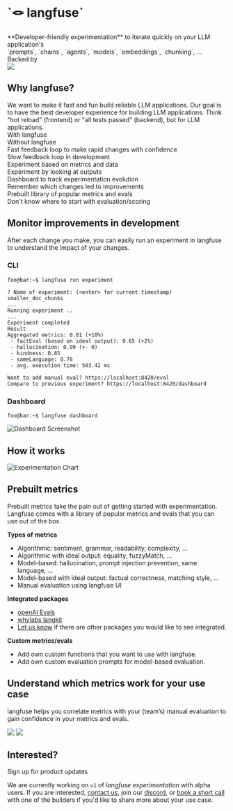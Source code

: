 
<div className="flex flex-col gap-9 mt-20 mb-10 md:mt-24 md:mb-20 lg:my-40 items-center">
  <h1 className="text-center text-4xl">`🪢 langfuse`</h1>
  <div className="text-xl text-center">
    <div className="mb-2">
      **Developer-friendly experimentation** to iterate quickly on your LLM
      application's
    </div>
    <div>
      `prompts`, `chains`, `agents`, `models`, `embeddings`, `chunking`, ...
    </div>
  </div>
  <ProductUpdateSignup source="Experimentation [Landingpage test]" />
  <div>
    <div className="text-center text-gray-500 pb-3 pt-10">Backed by</div>
    <Image src={ycImg} height={30} />
  </div>
</div>

## Why langfuse?

<Callout type="info" emoji="ℹ️">
  We want to make it fast and fun build reliable LLM applications. Our goal is
  to have the best developer experience for building LLM applications. Think
  "hot reload" (frontend) or "all tests passed" (backend), but for LLM
  applications.
</Callout>

<div className="flex flex-col gap-3 sm:gap-5 mt-8">
  <div className="flex gap-2 sm:gap-4">
    <div className="flex-1 font-semibold">With langfuse</div>
    <div className="flex-1 font-semibold">Without langfuse</div>
  </div>
  <div className="flex gap-2 sm:gap-4">
    <div className="flex-1 bg-green-50 text-green-900 px-3 py-1 rounded">
      Fast feedback loop to make rapid changes with confidence
    </div>
    <div className="flex-1 bg-red-50 text-red-900 px-3 py-1 rounded">
      Slow feedback loop in development
    </div>
  </div>
  <div className="flex gap-2 sm:gap-4">
    <div className="flex-1 bg-green-50 text-green-900 px-3 py-1 rounded">
      Experiment based on metrics and data
    </div>
    <div className="flex-1 bg-red-50 text-red-900 px-3 py-1 rounded">
      Experiment by looking at outputs
    </div>
  </div>
  <div className="flex gap-2 sm:gap-4">
    <div className="flex-1 bg-green-50 text-green-900 px-3 py-1 rounded">
      Dashboard to track experimentation evolution
    </div>
    <div className="flex-1 bg-red-50 text-red-900 px-3 py-1 rounded">
      Remember which changes led to improvements
    </div>
  </div>
  <div className="flex gap-2 sm:gap-4">
    <div className="flex-1 bg-green-50 text-green-900 px-3 py-1 rounded">
      Prebuilt library of popular metrics and evals
    </div>
    <div className="flex-1 bg-red-50 text-red-900 px-3 py-1 rounded">
      Don't know where to start with evaluation/scoring
    </div>
  </div>
</div>

## Monitor improvements in development

After each change you make, you can easily run an experiment in langfuse to understand the impact of your changes.

### CLI

```raw /langfuse run experiment/
foo@bar:~$ langfuse run experiment
```

```raw {7-12}
? Name of experiment: (<enter> for current timestamp) smaller_doc_chunks
...
Running experiment ..
...
Experiment completed
Result
Aggregated metrics: 0.81 (+10%)
 - factEval (based on ideal output): 0.65 (+2%)
 - hallucination: 0.99 (+- 0)
 - kindness: 0.85
 - sameLanguage: 0.78
 - avg. execution time: 503.42 ms

Want to add manual eval? https://localhost:8420/eval
Compare to previous experiment? https://localhost:8420/dashboard
```

### Dashboard

```raw /langfuse dashboard/
foo@bar:~$ langfuse dashboard
```

<div className="mt-8 md:max-w-3xl mx-auto">
  <Image alt="Dashboard Screenshot" src={dashboardImg} />
</div>

## How it works

<div className="mt-8 md:max-w-3xl mx-auto">
  <Image alt="Experimentation Chart" src={experimentationChart} />
</div>

## Prebuilt metrics

Prebuilt metrics take the pain out of getting started with experimentation. Langfuse comes with a library of popular metrics and evals that you can use out of the box.

**Types of metrics**

- Algorithmic: <span className="text-gray-400">sentiment, grammar, readability, complexity, ...</span>
- Algorithmic with ideal output: <span className="text-gray-400">equality, fuzzyMatch, ...</span>
- Model-based: <span className="text-gray-400">hallucination, prompt injection prevention, same language, ...</span>
- Model-based with ideal output: <span className="text-gray-400">factual correctness, matching style, ...</span>
- Manual evaluation using langfuse UI

**Integrated packages**

- [openAI Evals](https://github.com/openai/evals)
- [whylabs langkit](https://github.com/whylabs/langkit)
- [Let us know](request-eval-packages@langfuse.com) if there are other packages you would like to see integrated.

**Custom metrics/evals**

- Add own custom functions that you want to use with langfuse.
- Add own custom evaluation prompts for model-based evaluation.

## Understand which metrics work for your use case

langfuse helps you correlate metrics with your (team’s) manual evaluation to gain confidence in your metrics and evals.

<div className="mt-5 grid sm:grid-cols-2 md:px-20 gap-5 sm:gap-10 md:gap-20">
  <Image src={experimentationMetricEvalFact} />
  <Image src={experimentationMetricEvalKindness} />
</div>

## Interested?

Sign up for product updates

<div className="mt-2">
  <ProductUpdateSignup source="Experimentation [Landingpage test]" />
</div>

We are currently working on `v1` of _langfuse experimentation_ with alpha users. If you are interested, [contact us](experimentation@langfuse.com), join our [discord](https://discord.gg/7NXusRtqYU), or [book a short call](https://cal.com/marc-kl) with one of the builders if you'd like to share more about your use case.
